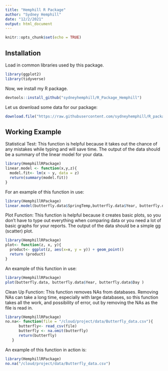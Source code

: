 ```yaml
---
title: "Hemphill R Package"
author: "Sydney Hemphill"
date: "12/2/2021"
output: html_document
---
```


```r
knitr::opts_chunk$set(echo = TRUE)
```

## Installation
Load in common libraries used by this package.

```r
library(ggplot2)
library(tidyverse)
```

Now, we install my R package.

```r
devtools::install_github("sydneyhemphill/R_Package_Hemphill")
```

Let us download some data for our package:
```r
download.file("https://raw.githubusercontent.com/sydneyhemphill/R_package_Hemphill/master/data/Butterfly_data.csv" , destfile = "/cloud/project/data/butterfly_data.csv")
```

## Working Example

Statistical Test:
This function is helpful because it takes out the chance of any mistakes while typing and will save time. The output of the data should be a summary of the linear model for your data. 
```r
library(HemphillRPackage)
linear.model <- function(x,y,z){
  model.fit<- lm(x ~ y, data = z)
  return(summary(model.fit))
}
```
For an example of this function in use:
```r
library(HemphillRPackage)
linear.model(butterfly.data$SpringTemp,butterfly.data$Year, butterfly.data)
```

Plot Function:
This function is helpful because it creates basic plots, so you don't have to type out everything when comparing data or you need a lot of basic graphs for your reports. The output of the data should be a simple gg (scatter) plot.

```r
library(HemphillRPackage)
plot<- function(z, x, y){
  product<- ggplot(z, aes(x=x, y = y)) + geom_point()
  return (product)
}
```
An example of this function in use:

```r
library(HemphillRPackage)
plot(butterfly.data, butterfly.data$Year, butterfly.data$Day )
```

Clean Up Function:
This function removes NAs from databases. Removing NAs can take a long time, especially with large databases, so this function takes all the work, and possibility of error, out by removing the NAs as the file is read in.

```r
library(HemphillRPackage)
no.na<- function(file = "/cloud/project/data/Butterfly_data.csv"){
      butterfly<- read_csv(file)
      butterfly <- na.omit(butterfly)
      return(butterfly)
   }
```
An example of this function in action is:
```r
library(HemphillRPackage)
no.na("/cloud/project/data/Butterfly_data.csv")
```
